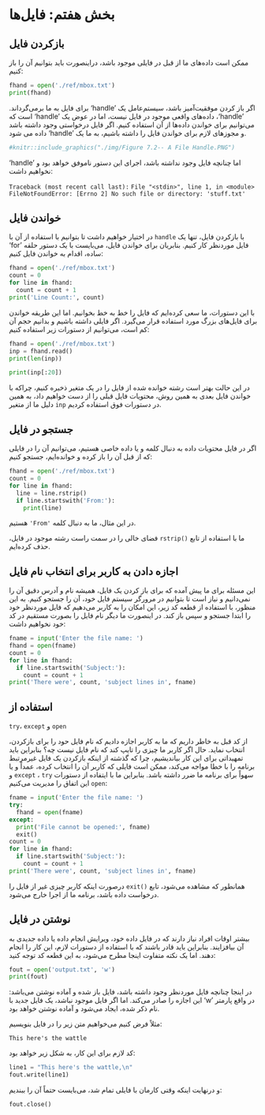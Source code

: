 # بخش هفتم: فایل‌ها


## بازکردن فایل

ممکن است داده‌های ما از قبل در فایلی موجود باشد، دراینصورت باید بتوانیم آن را 
باز کنیم:

```python
fhand = open('./ref/mbox.txt')
print(fhand)
```

اگر باز کردن موفقیت‌آمیز باشد، سیستم‌عامل یک 
['handle ']{dir=ltr}
 برای فایل به ما برمی‌گرداند. 
['handle']{dir=ltr}، 
داده‌های واقعی موجود در فایل نیست، اما در عوض یک 
['handle']{dir=ltr}
 است که می‌توانیم برای خواندن داده‌ها از آن استفاده کنیم. 
اگر فایل درخواستی وجود داشته باشد و مجوزهای لازم برای 
خواندن فایل را داشته باشیم، به ما یک 
['handle']{dir=ltr}
 داده می شود.
 
 
 ```r
#knitr::include_graphics("./img/Figure 7.2-- A File Handle.PNG")
```

اما چنانچه فایل وجود نداشته باشد، اجرای این دستور ناموفق خواهد بود و 
['handle']{dir=ltr}
نخواهیم داشت: 

[`Traceback (most recent call last):`]{dir=ltr}
[`File "<stdin>", line 1, in <module>`]{dir=ltr}
[`FileNotFoundError: [Errno 2] No such file or directory: 'stuff.txt'`]{dir=ltr}

## خواندن فایل

با بازکردن فایل، تنها یک 
[`handle`]{dir=ltr} 
در اختیار خواهیم داشت تا بتوانیم با استفاده از آن با فایل موردنظر کار کنیم. 
بنابریان برای خواندن فایل، می‌بایست با یک دستور حلقه 
['for']{dir=ltr} 
ساده، اقدام به خواندن فایل کنیم:


```python
fhand = open('./ref/mbox.txt')
count = 0
for line in fhand:
  count = count + 1
print('Line Count:', count)
```

با این دستورات، ما سعی کرده‌ایم که فایل را خط به خط بخوانیم. 
اما این طریقه خواندن برای فایل‌های بزرگ مورد استفاده قرار می‌گیرد. 
اگر فایلی داشته باشیم و بدانیم حجم آن کم است، می‌توانیم از دستورات زیر 
استفاده کنیم:


```python
fhand = open('./ref/mbox.txt')
inp = fhand.read()
print(len(inp))
```


```python
print(inp[:20])
```


در این حالت بهتر است رشته خوانده شده از فایل را در یک متغیر ذخیره کنیم، چراکه 
با خواندن فایل بعدی به همین روش، محتویات فایل قبلی را از دست خواهیم داد، 
به همین دلیل ما از متغیر 
`inp`
در دستورات فوق استفاده کردیم.


## جستجو در فایل

اگر در فایل محتویات داده به دنبال کلمه و یا داده خاصی هستیم، می‌توانیم آن را 
در فایلی که از قبل آن را باز کرده و خوانده‌ایم، جستجو کنیم:


```python
fhand = open('./ref/mbox.txt')
count = 0
for line in fhand:
  line = line.rstrip()
  if line.startswith('From:'):
    print(line)
```

در این مثال، ما به دنبال کلمه 
[`'From'`]{dir=ltr} 
هستیم.


ما با استفاده از تابع 
[`rstrip()`]{dir=ltr} 
فضای خالی را در سمت راست رشته موجود در فایل، حذف کرده‌ایم.


## اجازه دادن به کاربر برای انتخاب نام فایل


این مسئله برای ما پیش آمده که برای باز کردن یک فایل، همیشه نام و آدرس دقیق آن
را نمی‌دانیم و نیاز است تا بتوانیم در مرورگر سیستم فایل خود، آن را جستجو کنیم. 
به این منظور، با استفاده از قطعه کد زیر، این امکان را به کاربر می‌دهیم که فایل 
موردنظر خود را ابتدا جستجو و سپس باز کند. در اینصورت ما دیگر نام فایل را بصورت 
مستقیم در کد خود نخواهیم داشت:

```python
fname = input('Enter the file name: ')
fhand = open(fname)
count = 0
for line in fhand:
  if line.startswith('Subject:'):
    count = count + 1
print('There were', count, 'subject lines in', fname)
```


## استفاده از 
[`try`]{dir=ltr}،
[`except`]{dir=ltr} و
[`open`]{dir=ltr} 


از کد قبل به خاطر داریم که ما به کاربر اجازه دادیم که نام فایل حود را برای 
بازکردن، انتخاب نماید. حال اگر کاربر ما چیزی را تایپ کند که نام فایل نیست چه؟
بنابراین باید تمهیداتی برای این کار بیاندیشیم، چرا که گذشته از اینکه بازکردن 
یک فایل غیرمرتبط برنامه را با خطا مواجه می‌کند، ممکن است فایلی که کاربر آن را 
انتخاب کرده، عمداً و یا سهواً برای برنامه ما ضرر داشته باشد. بنابراین ما با 
ایتفاده از  دستورات 
[`try`]{dir=ltr} ،
[`except`]{dir=ltr} و
[`open`]{dir=ltr} 
این اتفاق را مدیریت می‌کنیم:


```python
fname = input('Enter the file name: ')
try:
  fhand = open(fname)
except:
  print('File cannot be opened:', fname)
  exit()
count = 0
for line in fhand:
  if line.startswith('Subject:'):
    count = count + 1
print('There were', count, 'subject lines in', fname)
```

همانطور که مشاهده می‌شود، تابع 
[`exit()`]{dir=ltr} 
درصورت اینکه کاربر چیزی غیر از فایل را درخواست داده باشد، برنامه ما از اجرا 
خارج می‌شود.

## نوشتن در فایل 


بیشتر اوقات افراد نیاز دارند که در فایل داده خود، ویرایش انجام داده یا 
داده جدیدی به آن بیافزایند. بنابراین باید قادر باشند که با استفاده از دستورات 
لازم، این کار را انجام دهند. اما یک نکته متفاوت اینجا مطرح می‌شود، 
به این قطعه کد توجه کنید:

```python
fout = open('output.txt', 'w')
print(fout)
```

در اینجا چنانچه فایل موردنظر وجود داشته باشد، فایل باز شده و آماده نوشتن می‌باشد:
در واقع پارمتر 
['w']{dir=ltr} 
این اجازه را صادر می‌کند. اما اگر فایل موجود نباشد، یک فایل جدید با نام ذکر شده، 
ایجاد می‌شود و آماده نوشتن خواهد بود.

مثلاً فرض کنیم می‌خواهیم متن زیر را در فایل بنویسیم: 

[`This here's the wattle`]{dir=ltr} 

کد لازم برای این کار، به شکل زیر خواهد بود:

```python
line1 = "This here's the wattle,\n"
fout.write(line1)
```

و درنهایت اینکه وقتی کارمان با فایلی تمام شد، می‌بایست حتماً آن را ببندیم:

```python
fout.close()
```


